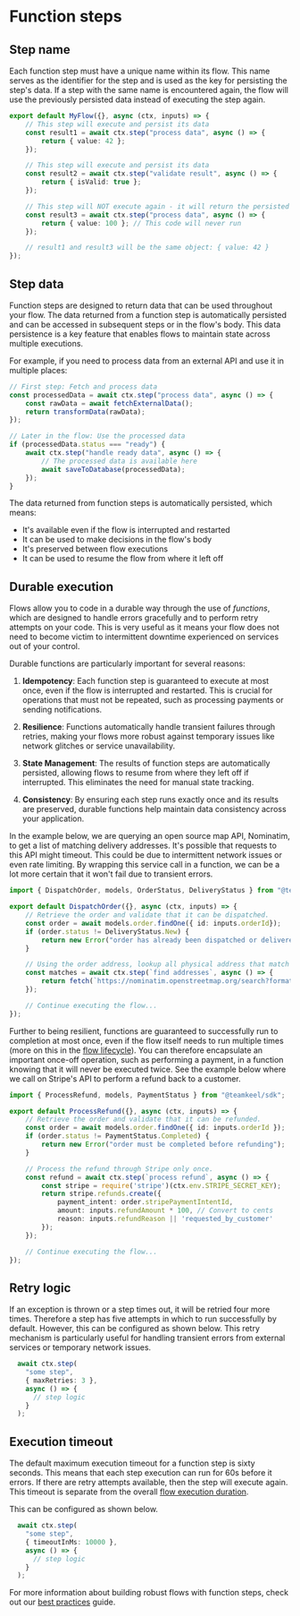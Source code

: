 # Function steps

## Step name

Each function step must have a unique name within its flow. This name serves as the identifier for the step and is used as the key for persisting the step's data. If a step with the same name is encountered again, the flow will use the previously persisted data instead of executing the step again.

```ts
export default MyFlow({}, async (ctx, inputs) => {
    // This step will execute and persist its data
    const result1 = await ctx.step("process data", async () => {
        return { value: 42 };
    });

    // This step will execute and persist its data
    const result2 = await ctx.step("validate result", async () => {
        return { isValid: true };
    });

    // This step will NOT execute again - it will return the persisted data from the first "process data" step
    const result3 = await ctx.step("process data", async () => {
        return { value: 100 }; // This code will never run
    });

    // result1 and result3 will be the same object: { value: 42 }
});
```

## Step data

Function steps are designed to return data that can be used throughout your flow. The data returned from a function step is automatically persisted and can be accessed in subsequent steps or in the flow's body. This data persistence is a key feature that enables flows to maintain state across multiple executions.

For example, if you need to process data from an external API and use it in multiple places:

```ts
// First step: Fetch and process data
const processedData = await ctx.step("process data", async () => {
    const rawData = await fetchExternalData();
    return transformData(rawData);
});

// Later in the flow: Use the processed data
if (processedData.status === "ready") {
    await ctx.step("handle ready data", async () => {
        // The processed data is available here
        await saveToDatabase(processedData);
    });
}
```

The data returned from function steps is automatically persisted, which means:
- It's available even if the flow is interrupted and restarted
- It can be used to make decisions in the flow's body
- It's preserved between flow executions
- It can be used to resume the flow from where it left off

## Durable execution

Flows allow you to code in a durable way through the use of *functions*, which are designed to handle errors gracefully and to perform retry attempts on your code. This is very useful as it means your flow does not need to become victim to intermittent downtime experienced on services out of your control.

Durable functions are particularly important for several reasons:

1. **Idempotency**: Each function step is guaranteed to execute at most once, even if the flow is interrupted and restarted. This is crucial for operations that must not be repeated, such as processing payments or sending notifications.

2. **Resilience**: Functions automatically handle transient failures through retries, making your flows more robust against temporary issues like network glitches or service unavailability.

3. **State Management**: The results of function steps are automatically persisted, allowing flows to resume from where they left off if interrupted. This eliminates the need for manual state tracking.

4. **Consistency**: By ensuring each step runs exactly once and its results are preserved, durable functions help maintain data consistency across your application.

In the example below, we are querying an open source map API, Nominatim, to get a list of matching delivery addresses. It's possible that requests to this API might timeout. This could be due to intermittent network issues or even rate limiting. By wrapping this service call in a function, we can be a lot more certain that it won't fail due to transient errors.

```ts
import { DispatchOrder, models, OrderStatus, DeliveryStatus } from "@teamkeel/sdk";

export default DispatchOrder({}, async (ctx, inputs) => {
    // Retrieve the order and validate that it can be dispatched.
    const order = await models.order.findOne({ id: inputs.orderId});
    if (order.status != DeliveryStatus.New) {
        return new Error("order has already been dispatched or delivered"); 
    }

    // Using the order address, lookup all physical address that match it.
    const matches = await ctx.step(`find addresses`, async () => {
        return fetch(`https://nominatim.openstreetmap.org/search?format=json&q=${encodeURIComponent(order.address)}`).then(res => res.json());
    });

    // Continue executing the flow...
});
```

Further to being resilient, functions are guaranteed to successfully run to completion at most once, even if the flow itself needs to run multiple times (more on this in the [flow lifecycle](/flows/writing-flows#flow-lifecycle)). You can therefore encapsulate an important once-off operation, such as performing a payment, in a function knowing that it will never be executed twice. See the example below where we call on Stripe's API to perform a refund back to a customer.

```ts
import { ProcessRefund, models, PaymentStatus } from "@teamkeel/sdk";

export default ProcessRefund({}, async (ctx, inputs) => {
    // Retrieve the order and validate that it can be refunded.
    const order = await models.order.findOne({ id: inputs.orderId });
    if (order.status != PaymentStatus.Completed) {
        return new Error("order must be completed before refunding"); 
    }

    // Process the refund through Stripe only once.
    const refund = await ctx.step(`process refund`, async () => {
        const stripe = require('stripe')(ctx.env.STRIPE_SECRET_KEY);
        return stripe.refunds.create({
            payment_intent: order.stripePaymentIntentId,
            amount: inputs.refundAmount * 100, // Convert to cents
            reason: inputs.refundReason || 'requested_by_customer'
        });
    });

    // Continue executing the flow...
});
```

## Retry logic

If an exception is thrown or a step times out, it will be retried four more times. Therefore a step has five attempts in which to run successfully by default. However, this can be configured as shown below. This retry mechanism is particularly useful for handling transient errors from external services or temporary network issues.

```ts
  await ctx.step(
    "some step", 
    { maxRetries: 3 }, 
    async () => {
      // step logic
    }
  );
```

## Execution timeout

The default maximum execution timeout for a function step is sixty seconds. This means that each step execution can run for 60s before it errors. If there are retry attempts available, then the step will execute again. This timeout is separate from the overall [flow execution duration](/flows/writing-flows#duration-of-execution).

This can be configured as shown below.

```ts
  await ctx.step(
    "some step", 
    { timeoutInMs: 10000 }, 
    async () => {
      // step logic
    }
  );
```

For more information about building robust flows with function steps, check out our [best practices](/flows/best-practices) guide.